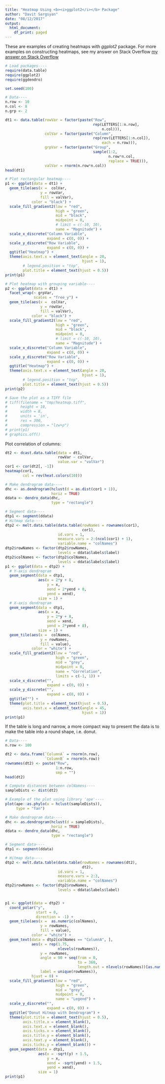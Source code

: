 ```yaml
---
title: "Heatmap Using <b><i>ggplot2</i></b> Package"
author: "Davit Sargsyan"
date: "08/12/2017"
output:
  html_document:
    df_print: paged
---
```

These are examples of creating heatmaps with *ggplot2* package. For more examples on constructing heatmaps, see my answer on Stack Overflow [my answer on Stack Overflow](https://stackoverflow.com/questions/34301152/creating-heatmap-graph-in-r/34302517#34302517)

```r
# Load packages----
require(data.table)
require(ggplot2)
require(ggdendro)

set.seed(100)

# Data----
n.row <- 10
n.col <- 8
n.grp <- 2

dt1 <- data.table(rowVar = factor(paste("Row",
                                        rep(LETTERS[1:n.row],
                                            n.col))),
                  colVar = factor(paste("Column",
                                        rep(rev(LETTERS[1:n.col]),
                                            each = n.row))),
                  grpVar = factor(paste("Group",
                                        sample(1:2,
                                               n.row*n.col,
                                               replace = TRUE))),
                  valVar = rnorm(n.row*n.col))
head(dt1)
```

```r
# Plot rectangular heatmap----
p1 <- ggplot(data = dt1) +
  geom_tile(aes(x =  colVar,
                y = rowVar,
                fill = valVar),
            color = "black") +
  scale_fill_gradient2(low = "red", 
                       high = "green", 
                       mid = "black", 
                       midpoint = 0, 
                       # limit = c(-10, 10), 
                       name = "Magnitude") +
  scale_x_discrete("Column Variable",
                   expand = c(0, 0)) + 
  scale_y_discrete("Row Variable",
                   expand = c(0, 0)) +
  ggtitle("Heatmap") +
  theme(axis.text.x = element_text(angle = 20,
                                   hjust = 1),
        # legend.position = "top",
        plot.title = element_text(hjust = 0.5))
print(p1)

# Plot heatmap with grouping variable----
p2 <- ggplot(data = dt1) +
  facet_wrap(~ grpVar,
             scales = "free_y") +
  geom_tile(aes(x =  colVar,
                y = rowVar,
                fill = valVar),
            color = "black") +
  scale_fill_gradient2(low = "red", 
                       high = "green", 
                       mid = "black", 
                       midpoint = 0, 
                       # limit = c(-10, 10), 
                       name = "Magnitude") +
  scale_x_discrete("Column Variable",
                   expand = c(0, 0)) + 
  scale_y_discrete("Row Variable",
                   expand = c(0, 0)) +
  ggtitle("Heatmap") + 
  theme(axis.text.x = element_text(angle = 20,
                                   hjust = 1),
        # legend.position = "top",
        plot.title = element_text(hjust = 0.5))
print(p2)

# Save the plot as a TIFF file
# tiff(filename = "tmp/heatmap.tiff",
#      height = 10,
#      width = 8,
#      units = 'in',
#      res = 300,
#      compression = "lzw+p")
# print(p1)
# graphics.off()
```

Plot correlation of columns:

```r
dt2 <- dcast.data.table(data = dt1,
                        rowVar ~ colVar,
                        value.var = "valVar")
cor1 <- cor(dt2[, -1])
heatmap(cor1,
        col = rev(heat.colors(10)))

# Make dendrogram data----
dhc <- as.dendrogram(hclust(d = as.dist(cor1 + 1)),
                     horiz = TRUE)
ddata <- dendro_data(dhc, 
                     type = "rectangle")

# Segment data----
dtp1 <- segment(ddata)
# Hitmap data----
dtp2 <- melt.data.table(data.table(rowNames = rownames(cor1),
                                   cor1),
                        id.vars = 1,
                        measure.vars = 2:(ncol(cor1) + 1),
                        variable.name = "colNames")
dtp2$rowNames <- factor(dtp2$rowNames,
                        levels = ddata$labels$label)
dtp2$colNames <- factor(dtp2$colNames,
                        levels = ddata$labels$label)
p1 <- ggplot(data = dtp2) +
  # Y-axis dendrogram
  geom_segment(data = dtp1,
               aes(x = 2*y + 8,
                   y = x, 
                   xend = 2*yend + 8,
                   yend = xend),
               size = 1) +
  # X-axis dendrogram
  geom_segment(data = dtp1,
               aes(x = x,
                   y = 2*y + 8, 
                   xend = xend,
                   yend = 2*yend + 8),
               size = 1) +
  geom_tile(aes(x =  colNames,
                y = rowNames, 
                fill = value),
            color = "white") +
  scale_fill_gradient2(low = "red", 
                       high = "green", 
                       mid = "grey", 
                       midpoint = 0, 
                       name = "Correlation",
                       limits = c(-1, 1)) +
  scale_x_discrete("",
                   expand = c(0, 0)) +
  scale_y_discrete("",
                   expand = c(0, 0)) +
  ggtitle("") + 
  theme(plot.title = element_text(hjust = 0.5),
        axis.text.x = element_text(angle = 45,
                                   hjust = 1))
print(p1)
```

If the table is long and narrow, a more compact way to present the data is to make the table into a round shape, i.e. donut.

```r
# Data----
n.row <- 100

dt2 <- data.frame(`ColumnA` = rnorm(n.row),
                  `ColumnB` = rnorm(n.row))
rownames(dt2) <- paste("Row",
                       1:n.row,
                       sep = "")
head(dt2)
```

```r
# Compute distances between colNamess----
sampleDists <- dist(dt2)

# Example of the plot using library 'ape'----
plot(ape::as.phylo(x = hclust(sampleDists)),
     type = "fan")

# Make dendrogram data----
dhc <- as.dendrogram(hclust(d = sampleDists),
                     horiz = TRUE)
ddata <- dendro_data(dhc, 
                     type = "rectangle")

# Segment data----
dtp1 <- segment(ddata)

# Hitmap data----
dtp2 <- melt.data.table(data.table(rowNames = rownames(dt2),
                                   dt2),
                        id.vars = 1,
                        measure.vars = 2:3,
                        variable.name = "colNames")
dtp2$rowNames <- factor(dtp2$rowNames,
                        levels = ddata$labels$label)


p1 <- ggplot(data = dtp2) +
  coord_polar("y",
              start = 0,
              direction = -1) +
  geom_tile(aes(x =  as.numeric(colNames),
                y = rowNames, 
                fill = value),
            color = "white") +
  geom_text(data = dtp2[colNames == "ColumnA", ],
            aes(x = rep(1.75,
                        nlevels(rowNames)),
                y = rowNames,
                angle = 90 + seq(from = 0,
                                 to = 360,
                                 length.out = nlevels(rowNames))[as.numeric(rowNames)],
                label = unique(rowNames)),
            hjust = 0) +
  scale_fill_gradient2(low = "red", 
                       high = "green", 
                       mid = "grey", 
                       midpoint = 0, 
                       name = "Legend") +
  scale_y_discrete("",
                   expand = c(0, 0)) +
  ggtitle("Donut Hitmap with Dendrogram") + 
  theme(plot.title = element_text(hjust = 0.5),
        axis.title.x = element_blank(),
        axis.text.x = element_blank(),
        axis.ticks.x = element_blank(),
        axis.title.y = element_blank(),
        axis.text.y = element_blank(),
        axis.ticks.y = element_blank()) +
  geom_segment(data = dtp1,
               aes(x = -sqrt(y) + 1.5,
                   y = x, 
                   xend = -sqrt(yend) + 1.5,
                   yend = xend),
               size = 1) 
print(p1)
```